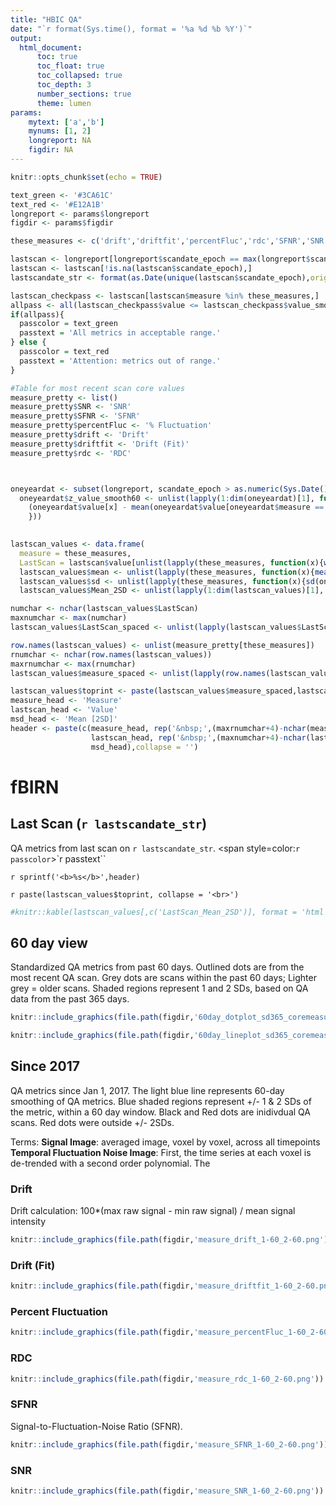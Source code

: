 ```yaml
---
title: "HBIC QA"
date: "`r format(Sys.time(), format = '%a %d %b %Y')`"
output: 
  html_document:
      toc: true
      toc_float: true
      toc_collapsed: true
      toc_depth: 3
      number_sections: true
      theme: lumen
params:
    mytext: ['a','b']
    mynums: [1, 2]
    longreport: NA
    figdir: NA
---
```


```r
knitr::opts_chunk$set(echo = TRUE)
```


```r
text_green <- '#3CA61C'
text_red <- '#E12A1B'
longreport <- params$longreport
figdir <- params$figdir

these_measures <- c('drift','driftfit','percentFluc','rdc','SFNR','SNR')

lastscan <- longreport[longreport$scandate_epoch == max(longreport$scandate_epoch,na.rm = TRUE),]
lastscan <- lastscan[!is.na(lastscan$scandate_epoch),]
lastscandate_str <- format(as.Date(unique(lastscan$scandate_epoch),origin = '1970-01-01'),'%m-%d-%y')

lastscan_checkpass <- lastscan[lastscan$measure %in% these_measures,]
allpass <- all(lastscan_checkpass$value <= lastscan_checkpass$value_smooth365+2*lastscan_checkpass$value_smooth_sd365 & lastscan_checkpass$value >= lastscan_checkpass$value_smooth365-2*lastscan_checkpass$value_smooth_sd365) 
if(allpass){
  passcolor = text_green
  passtext = 'All metrics in acceptable range.'
} else {
  passcolor = text_red
  passtext = 'Attention: metrics out of range.'
}

#Table for most recent scan core values
measure_pretty <- list()
measure_pretty$SNR <- 'SNR'
measure_pretty$SFNR <- 'SFNR'
measure_pretty$percentFluc <- '% Fluctuation'
measure_pretty$drift <- 'Drift'
measure_pretty$driftfit <- 'Drift (Fit)'
measure_pretty$rdc <- 'RDC'



oneyeardat <- subset(longreport, scandate_epoch > as.numeric(Sys.Date())-365)
  oneyeardat$z_value_smooth60 <- unlist(lapply(1:dim(oneyeardat)[1], function(x){
    (oneyeardat$value[x] - mean(oneyeardat$value[oneyeardat$measure == oneyeardat$measure[x]],na.rm = TRUE)) / sd(oneyeardat$value[oneyeardat$measure == oneyeardat$measure[x]],na.rm = TRUE)
    }))

  
lastscan_values <- data.frame(
  measure = these_measures,
  LastScan = lastscan$value[unlist(lapply(these_measures, function(x){which(lastscan$measure == x)}))])
  lastscan_values$mean <- unlist(lapply(these_measures, function(x){mean(oneyeardat$value[oneyeardat$measure == x], na.rm = TRUE)}))
  lastscan_values$sd <- unlist(lapply(these_measures, function(x){sd(oneyeardat$value[oneyeardat$measure == x], na.rm = TRUE)}))
  lastscan_values$Mean_2SD <- unlist(lapply(1:dim(lastscan_values)[1], function(x){sprintf('%.2f [%.2f, %.2f]',lastscan_values$mean[x],lastscan_values$mean[x]-2*lastscan_values$sd[x], lastscan_values$mean[x]+2*lastscan_values$sd[x])}))

numchar <- nchar(lastscan_values$LastScan)  
maxnumchar <- max(numchar)
lastscan_values$LastScan_spaced <- unlist(lapply(lastscan_values$LastScan, function(x){paste(c(x,rep('&nbsp;',(maxnumchar+4)-nchar(x))),collapse='')}))

row.names(lastscan_values) <- unlist(measure_pretty[these_measures])
rnumchar <- nchar(row.names(lastscan_values))
maxrnumchar <- max(rnumchar)
lastscan_values$measure_spaced <- unlist(lapply(row.names(lastscan_values), function(x){paste(c(x,rep('&nbsp;',(maxrnumchar+4)-nchar(x))),collapse='')}))

lastscan_values$toprint <- paste(lastscan_values$measure_spaced,lastscan_values$LastScan_spaced, lastscan_values$Mean_2SD,sep = '')
measure_head <- 'Measure'
lastscan_head <- 'Value'
msd_head <- 'Mean [2SD]'
header <- paste(c(measure_head, rep('&nbsp;',(maxrnumchar+4)-nchar(measure_head)),
                  lastscan_head, rep('&nbsp;',(maxnumchar+4)-nchar(lastscan_head)),
                  msd_head),collapse = '')
```


# fBIRN
## Last Scan (`r lastscandate_str`)
QA metrics from last scan on `r lastscandate_str`. <span style=color:`r passcolor`>`r passtext``</span>
<tt>

`r sprintf('<b>%s</b>',header)`

`r paste(lastscan_values$toprint, collapse = '<br>')`
```r
#knitr::kable(lastscan_values[,c('LastScan_Mean_2SD')], format = 'html', table.attr = "style = 'width:80%;'")
```
</tt>


## 60 day view  
Standardized QA metrics from past 60 days. Outlined dots are from the most recent QA scan. Grey dots are scans within the past 60 days; Lighter grey = older scans. Shaded regions represent 1 and 2 SDs, based on QA data from the past 365 days.

```r
knitr::include_graphics(file.path(figdir,'60day_dotplot_sd365_coremeasures.png'))
```


```r
knitr::include_graphics(file.path(figdir,'60day_lineplot_sd365_coremeasures.png'))
```
 
## Since 2017
QA metrics since Jan 1, 2017. The light blue line represents 60-day smoothing of QA metrics. Blue shaded regions represent +/- 1 & 2 SDs of the metric, within a 60 day window. Black and Red dots are inidivdual QA scans. Red dots were outside +/- 2SDs.

Terms:
**Signal Image**: averaged image, voxel by voxel, across all timepoints
**Temporal Fluctuation Noise Image**: First, the time series at each voxel is de-trended with a second order polynomial. The 

### Drift
Drift calculation: 100*(max raw signal - min raw signal) / mean signal intensity
```r
knitr::include_graphics(file.path(figdir,'measure_drift_1-60_2-60.png'))
```

### Drift (Fit)
```r
knitr::include_graphics(file.path(figdir,'measure_driftfit_1-60_2-60.png'))
```

### Percent Fluctuation
```r
knitr::include_graphics(file.path(figdir,'measure_percentFluc_1-60_2-60.png'))
```

### RDC
```r
knitr::include_graphics(file.path(figdir,'measure_rdc_1-60_2-60.png'))
```

### SFNR
Signal-to-Fluctuation-Noise Ratio (SFNR).

```r
knitr::include_graphics(file.path(figdir,'measure_SFNR_1-60_2-60.png'))
```

### SNR
```r
knitr::include_graphics(file.path(figdir,'measure_SNR_1-60_2-60.png'))
```


